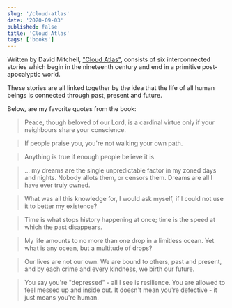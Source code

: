 ```yaml
---
slug: '/cloud-atlas'
date: '2020-09-03'
published: false
title: 'Cloud Atlas'
tags: ['books']
---
```


Written by David Mitchell, <a href='https://amzn.eu/47PPyik' target='_blank' rel='noopener'>"Cloud Atlas"</a>, consists of six interconnected stories which begin in the nineteenth century and end in a primitive post-apocalyptic world.

These stories are all linked together by the idea that the life of all human beings is connected through past, present and future.

Below, are my favorite quotes from the book:

> Peace, though beloved of our Lord, is a cardinal virtue only if your neighbours share your conscience.

> If people praise you, you're not walking your own path.

> Anything is true if enough people believe it is.

> ... my dreams are the single unpredictable factor in my zoned days and nights. Nobody allots them, or censors them. Dreams are all I have ever truly owned.

> What was all this knowledge for, I would ask myself, if I could not use it to better my existence?

> Time is what stops history happening at once; time is the speed at which the past disappears.

> My life amounts to no more than one drop in a limitless ocean. Yet what is any ocean, but a multitude of drops?

> Our lives are not our own. We are bound to others, past and present, and by each crime and every kindness, we birth our future.

> You say you're "depressed" - all I see is resilience. You are allowed to feel messed up and inside out. It doesn't mean you're defective - it just means you're human.
